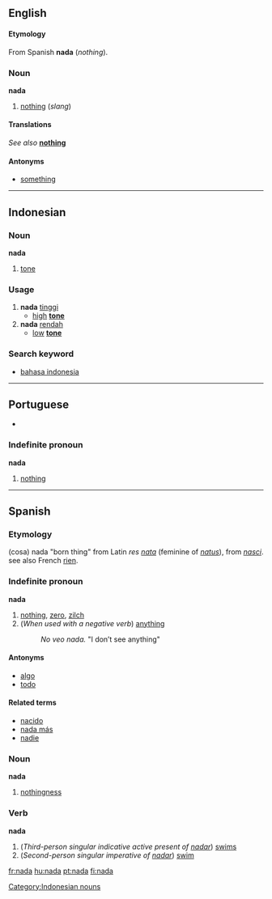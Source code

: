 ==English==

====Etymology====
From Spanish '''nada''' (''nothing'').

===Noun===
'''nada'''

# [[nothing]] (''slang'')

====Translations====
''See also '' '''[[nothing]]'''

====Antonyms====
*[[something]]


----
==Indonesian==
===Noun===
'''nada'''

# [[tone]]

===Usage===
# '''nada''' [[tinggi]]
#* [[high]] '''[[tone]]''' 
# '''nada''' [[rendah]]
#* [[low]] '''[[tone]]''' 

===Search keyword===
*[[bahasa indonesia]]

[[Category:Indonesian nouns]]


----
==Portuguese==
*{{SAMPA|/"nada/}}

===Indefinite pronoun===
'''nada'''
# [[nothing]]


----
==Spanish==
===Etymology===
(cosa) nada "born thing" from Latin ''res [[nata]]'' (feminine of ''[[natus]]''), from ''[[nasci]]''. see also French [[rien]].
===Indefinite pronoun===
'''nada'''

# [[nothing]], [[zero]], [[zilch]]
# (''When used with a negative verb'') [[anything]]
#:''No veo nada.'' "I don’t see anything"

====Antonyms====
*[[algo]]
*[[todo]]

====Related terms====
*[[nacido]]
*[[nada más]]
*[[nadie]]

===Noun===
'''nada''' {{f}}

# [[nothingness]]

===Verb===
'''nada'''

#(''Third-person singular indicative active present of [[nadar]]'') [[swims]]
#(''Second-person singular imperative of [[nadar]]'') [[swim]]

[[fr:nada]]
[[hu:nada]]
[[pt:nada]]
[[fi:nada]]